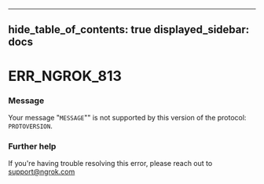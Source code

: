 

---
hide_table_of_contents: true
displayed_sidebar: docs
---


# ERR_NGROK_813

### Message
Your message "`MESSAGE`"" is not supported by this version of the protocol: `PROTOVERSION`.

<ErrorDetails error="err_ngrok_813" />



### Further help
If you're having trouble resolving this error, please reach out to [support@ngrok.com](mailto:support@ngrok.com?subject=Help%20with%20ERR_NGROK_813)

